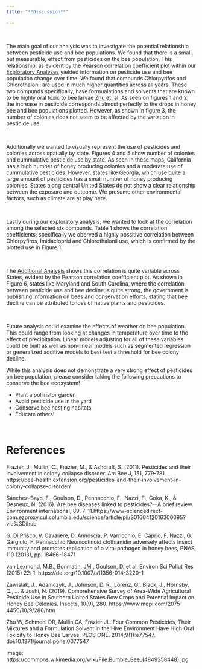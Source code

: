 ```yaml
---
title: "**Discussion**" 

---
```

<br>

The main goal of our analysis was to investigate the potential relationship between pesticide use and bee populations. We found that there is a small, but measurable, effect from pesticides on the bee population. This relationship, as evident by the Pearson correlation coefficient plot within our [Exploratory Analyses](https://misbath.github.io/bee_project.github.io/exploring.html) yielded information on pesticide use and bee population change over time. We found that compunds  Chlorpyrifos and Chlorothalonil are used in much higher quantities across all years. These two compunds specifically, have formualations and solvents that are known to be highly oral toxic to bee larvae [Zhu et. al](https://journals.plos.org/plosone/article?id=10.1371/journal.pone.0077547).
As seen on figures 1 and 2, the increase in pesticide corresponds almost perfectly to the drops in honey bee and bee populations plotted. However, as shown in figure 3, the number of colonies does not seem to be affected by the variation in pesticide use. 

<br>

Additionally we wanted to visually represent the use of pesticides and colonies across spatially by state. Figures 4 and 5 show number of colonies and cummulative pesticide use by state. As seen in these maps, California has a high number of honey producing colonies and a moderate use of cummulative pesticides. However, states like Georgia, which use quite a large amount of pesticides has a small number of honey producing colonies. States along central United States do not show a clear relationship between the exposure and outcome. We presume other environmental factors, such as climate are at play here.

<br>

Lastly during our exploratory analysis, we wanted to look at the correlation among the selected six compunds. Table 1 shows the correlation coefficients; specifically we oberved a highly possitive correlation between Chlorpyfiros, Imidacloprid and Chlorothalonil use, which is confirmed by the plotted use in Figure 1.

<br>

The [Additional Analysis](https://misbath.github.io/bee_project.github.io/add_analysis.html) shows this correlation is quite variable across States, evident by the Pearson correlation coefficient plot. As shown in Figure 6, states like Maryland and South Carolina, where the correlation between pesticide use and bee decline is quite strong, the government is [publishing information](https://dnr.maryland.gov/wildlife/Pages/habitat/wabees.aspx) on bees and conservation efforts, stating that bee decline can be attributed to loss of native plants and pesticides.

<br>

Future analysis could examine the effects of weather on bee population. This could range from looking at changes in temperature over time to the effect of precipitation. Linear models adjusting for all of these variables could be built as well as non-linear models such as segmented regression or generalized additive models to best test a threshold for bee colony decline.

While this analysis does not demonstrate a very strong effect of pesticides on bee population, please consider taking the following precautions to conserve the bee ecosystem!

* Plant a pollinator garden
* Avoid pesticide use in the yard
* Conserve bee nesting habitats
* Educate others!


<br>

# **References**

Frazier, J., Mullin, C., Frazier, M., & Ashcraft, S. (2011). Pesticides and their involvement in colony collapse disorder. Am Bee J, 151, 779-781. https://bee-health.extension.org/pesticides-and-their-involvement-in-colony-collapse-disorder/

Sánchez-Bayo, F., Goulson, D., Pennacchio, F., Nazzi, F., Goka, K., & Desneux, N. (2016). Are bee diseases linked to pesticides?—A brief review. Environment international, 89, 7-11.https://www-sciencedirect-com.ezproxy.cul.columbia.edu/science/article/pii/S0160412016300095?via%3Dihub

G. Di Prisco, V. Cavaliere, D. Annoscia, P. Varricchio, E. Caprio, F. Nazzi, G. Gargiulo, F. Pennacchio
Neonicotinoid clothianidin adversely affects insect immunity and promotes replication of a viral pathogen in honey bees, PNAS, 110 (2013), pp. 18466-18471

van Lexmond, M.B., Bonmatin, JM., Goulson, D. et al. Environ Sci Pollut Res (2015) 22: 1. https://doi.org/10.1007/s11356-014-3220-1

Zawislak, J., Adamczyk, J., Johnson, D. R., Lorenz, G., Black, J., Hornsby, Q., ... & Joshi, N. (2019). Comprehensive Survey of Area-Wide Agricultural Pesticide Use in Southern United States Row Crops and Potential Impact on Honey Bee Colonies. Insects, 10(9), 280. https://www.mdpi.com/2075-4450/10/9/280/htm

Zhu W, Schmehl DR, Mullin CA, Frazier JL. Four Common Pesticides, Their Mixtures and a Formulation Solvent in the Hive Environment Have High Oral Toxicity to Honey Bee Larvae. PLOS ONE. 2014;9(1):e77547. doi:10.1371/journal.pone.0077547


Image: https://commons.wikimedia.org/wiki/File:Bumble_Bee_(4849358448).jpg  

